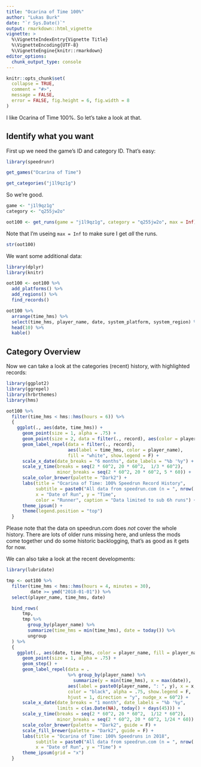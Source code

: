 ```yaml
---
title: "Ocarina of Time 100%"
author: "Lukas Burk"
date: "`r Sys.Date()`"
output: rmarkdown::html_vignette
vignette: >
  %\VignetteIndexEntry{Vignette Title}
  %\VignetteEncoding{UTF-8}
  %\VignetteEngine{knitr::rmarkdown}
editor_options: 
  chunk_output_type: console
---
```


```r
knitr::opts_chunk$set(
  collapse = TRUE,
  comment = "#>", 
  message = FALSE, 
  error = FALSE, fig.height = 6, fig.width = 8
)
```

I like Ocarina of Time 100%. So let's take a look at that.

## Identify what you want

First up we need the game's ID and category ID. That's easy:

```r
library(speedrunr)

get_games("Ocarina of Time")
```

```r
get_categories("j1l9qz1g")
```

So we're good.

```r
game <- "j1l9qz1g"
category <- "q255jw2o"

oot100 <- get_runs(game = "j1l9qz1g", category = "q255jw2o", max = Inf)
```

Note that I'm useing `max = Inf` to make sure I get _all_ the runs. 

```r
str(oot100)
```

We want some additional data:

```r
library(dplyr)
library(knitr)

oot100 <- oot100 %>%
  add_platforms() %>%
  add_regions() %>%
  find_records()

oot100 %>% 
  arrange(time_hms) %>%
  select(time_hms, player_name, date, system_platform, system_region) %>%
  head(10) %>%
  kable()
```

## Category Overview

Now we can take a look at the categories (recent) history, with highlighted records:

```r
library(ggplot2)
library(ggrepel)
library(hrbrthemes)
library(hms)

oot100 %>%
  filter(time_hms < hms::hms(hours = 6)) %>%
  {
    ggplot(., aes(date, time_hms)) +
      geom_point(size = 1, alpha = .75) +
      geom_point(size = 2, data = filter(., record), aes(color = player_name)) +
      geom_label_repel(data = filter(., record),
                       aes(label = time_hms, color = player_name),
                       fill = "white", show.legend = F) +
      scale_x_date(date_breaks = "6 months", date_labels = "%b '%y") +
      scale_y_time(breaks = seq(2 * 60^2, 20 * 60^2,  1/3 * 60^2),
                   minor_breaks = seq(2 * 60^2, 20 * 60^2, 5 * 60)) +
      scale_color_brewer(palette = "Dark2") +
      labs(title = "Ocarina of Time: 100% Speedrun Record History",
           subtitle = paste0("All data from speedrun.com (n = ", nrow(.), ")"),
           x = "Date of Run", y = "Time",
           color = "Runner", caption = "Data limited to sub 6h runs") +
      theme_ipsum() +
      theme(legend.position = "top")
  }
```

Please note that the data on speedrun.com does *not* cover the whole history. There are lots of older runs missing here, and unless the mods come together und do some historic backlogging, that's as good as it gets for now.

We can also take a look at the recent developments:

```r
library(lubridate)

tmp <- oot100 %>%
  filter(time_hms < hms::hms(hours = 4, minutes = 30),
         date >= ymd("2018-01-01")) %>%
  select(player_name, time_hms, date)

  bind_rows(
      tmp,
      tmp %>%
        group_by(player_name) %>%
        summarize(time_hms = min(time_hms), date = today()) %>%
        ungroup
  ) %>%
  {
    ggplot(., aes(date, time_hms, color = player_name, fill = player_name)) +
      geom_point(size = 1, alpha = .75) +
      geom_step() +
      geom_label_repel(data = .
                       %>% group_by(player_name) %>%
                         summarize(y = min(time_hms), x = max(date)),
                       aes(label = paste0(player_name, ": ", y), x = x, y = y),
                       color = "black", alpha = .75, show.legend = F,
                       hjust = 1, direction = "y", nudge_x = 60^2) +
      scale_x_date(date_breaks = "1 month", date_labels = "%b '%y",
                   limits = c(as.Date(NA), today() + days(45))) +
      scale_y_time(breaks = seq(2 * 60^2, 20 * 60^2,  1/12 * 60^2),
                   minor_breaks = seq(2 * 60^2, 20 * 60^2, 1/24 * 60)) +
      scale_color_brewer(palette = "Dark2", guide = F) +
      scale_fill_brewer(palette = "Dark2", guide = F) +
      labs(title = "Ocarina of Time: 100% Speedruns in 2018",
           subtitle = paste0("All data from speedrun.com (n = ", nrow(.), ")"),
           x = "Date of Run", y = "Time") +
      theme_ipsum(grid = "x")
  }
```

